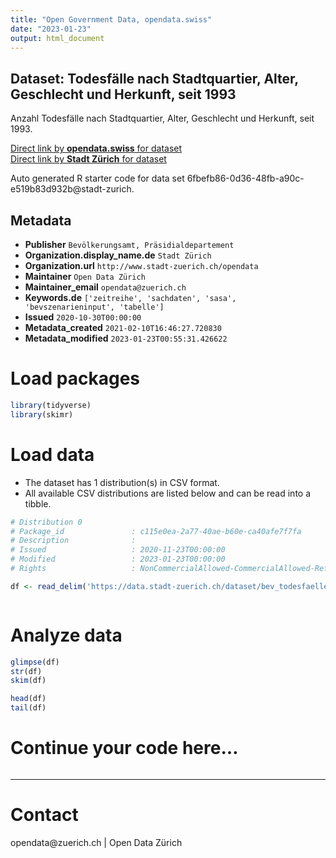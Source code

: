 ```yaml
---
title: "Open Government Data, opendata.swiss"
date: "2023-01-23"
output: html_document
---
```


## Dataset: Todesfälle nach Stadtquartier, Alter, Geschlecht und Herkunft, seit 1993


Anzahl Todesfälle nach Stadtquartier, Alter, Geschlecht und Herkunft, seit 1993.


[Direct link by **opendata.swiss** for dataset](https://opendata.swiss/de/dataset/todesfalle-nach-stadtquartier-alter-geschlecht-und-herkunft-seit-19931)<br>
[Direct link by **Stadt Zürich** for dataset](https://data.stadt-zuerich.ch/dataset/bev_todesfaelle_jahr_alter_geschlecht_herkunft_quartier_od5703)

Auto generated R starter code for data set 6fbefb86-0d36-48fb-a90c-e519b83d932b@stadt-zurich.

## Metadata

- **Publisher** `Bevölkerungsamt, Präsidialdepartement`
- **Organization.display_name.de** `Stadt Zürich`
- **Organization.url** `http://www.stadt-zuerich.ch/opendata`
- **Maintainer** `Open Data Zürich`
- **Maintainer_email** `opendata@zuerich.ch`
- **Keywords.de** `['zeitreihe', 'sachdaten', 'sasa', 'bevszenarieninput', 'tabelle']`
- **Issued** `2020-10-30T00:00:00`
- **Metadata_created** `2021-02-10T16:46:27.720830`
- **Metadata_modified** `2023-01-23T00:55:31.426622`


# Load packages

```r

library(tidyverse)
library(skimr)

```

# Load data

-   The dataset has 1 distribution(s) in CSV format.
-   All available CSV distributions are listed below and can be read into a tibble.

```r

# Distribution 0
# Package_id               : c115e0ea-2a77-40ae-b60e-ca40afe7f7fa
# Description              : 
# Issued                   : 2020-11-23T00:00:00
# Modified                 : 2023-01-23T00:00:00
# Rights                   : NonCommercialAllowed-CommercialAllowed-ReferenceNotRequired

df <- read_delim('https://data.stadt-zuerich.ch/dataset/bev_todesfaelle_jahr_alter_geschlecht_herkunft_quartier_od5703/download/BEV570OD5703.csv')



```

# Analyze data

```r

glimpse(df)
str(df)
skim(df)

head(df)
tail(df)

```

# Continue your code here...

```r

```

------------------------------------------------------------------------

# Contact

opendata@zuerich.ch | Open Data Zürich
